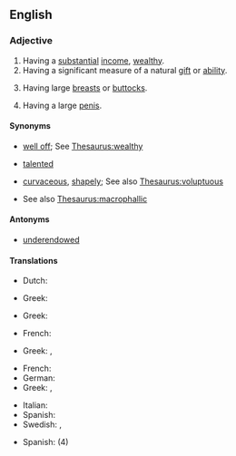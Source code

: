==English==

===Adjective===
{{en-adj|head=[[well]][[-]][[endowed]]}}

# Having a [[substantial]] [[income]], [[wealthy]].
# Having a significant measure of a natural [[gift]] or [[ability]].
# {{lb|en|euphemistic|of a [[woman]]}} Having large [[breast]]s or [[buttock]]s.
# {{lb|en|euphemistic|of a [[man]]}} Having a large [[penis]].

====Synonyms====
* {{sense|having a substantial income}} [[well off]]; See [[Thesaurus:wealthy]]
* {{sense|having a natural gift or ability}} [[talented]]
* {{sense|having large breasts or buttocks}} [[curvaceous]], [[shapely]]; See also [[Thesaurus:voluptuous]]
* {{sense|having a large penis}} See also [[Thesaurus:macrophallic]]

====Antonyms====
* [[underendowed]]

====Translations====
{{trans-top|wealthy}}
* Dutch: {{t|nl|goed voorzien}}
{{trans-mid}}
* Greek: {{t+|el|πλούσιος}}
{{trans-bottom}}

{{trans-top|having a natural gift of ability}}
* Greek: {{t+|el|προικισμένος}}
{{trans-mid}}
{{trans-bottom}}

{{trans-top|having large breasts}}
* French: {{t|fr|bien roulée}}
{{trans-mid}}
* Greek: {{t+|el|βυζαρού|f}}, {{t+|el|βυζού}}
{{trans-bottom}}

{{trans-top|having a large penis}}
* French: {{t+|fr|bien membré}}
* German: {{t|de|gut bestückt|m}}
* Greek: {{t+|el|πουτσαράς|m}}, {{t+|el|ψωλαράς|m}}
{{trans-mid}}
* Italian: {{qualifier|slang}} {{t|it|superdotato|m}}
* Spanish: {{qualifier|slang}} {{t+|es|bien dotado|m}}
* Swedish: {{t+|sv|välhängd}}, {{t+|sv|välutrustad}}
{{trans-bottom}}

{{checktrans-top}}
* Spanish: {{t+check|es|grosero|m}} (4)
{{trans-mid}}
{{trans-bottom}}